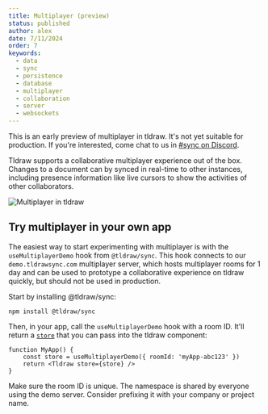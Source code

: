 ```yaml
---
title: Multiplayer (preview)
status: published
author: alex
date: 7/11/2024
order: 7
keywords:
  - data
  - sync
  - persistence
  - database
  - multiplayer
  - collaboration
  - server
  - websockets
---
```


<Callout icon="⚠️">

This is an early preview of multiplayer in tldraw. It's not yet suitable for production.
If you're interested, come chat to us in [#sync on Discord](https://discord.gg/TNqHbu5mHv).

</Callout>

Tldraw supports a collaborative multiplayer experience out of the box. Changes to a document can by
synced in real-time to other instances, including presence information like live cursors to show the
activities of other collaborators.

<div className="article__image" style={{ border: 'none' }}>
	<img
		alt="Multiplayer in tldraw"
		src="/images/multiplayer.gif"
		style={{
			// learn this one weird trick for transparent animated gifs. doctors hate her!!!
			mask: 'url(/images/multiplayer_mask.png) luminance center 100% / 100% no-repeat',
			WebkitMask: 'url(/images/multiplayer_mask.png) luminance center 100% / 100% no-repeat',
		}}
	/>
</div>

## Try multiplayer in your own app

The easiest way to start experimenting with multiplayer is with the `useMultiplayerDemo` hook from
`@tldraw/sync`. This hook connects to our `demo.tldrawsync.com` multiplayer server, which hosts
multiplayer rooms for 1 day and can be used to prototype a collaborative experience on tldraw quickly,
but should not be used in production.

Start by installing @tldraw/sync:

```
npm install @tldraw/sync
```

Then, in your app, call the `useMultiplayerDemo` hook with a room ID. It'll return a
[`store`](/docs/persistence#The-store-prop) that you can pass into the tldraw component:

```tsx
function MyApp() {
	const store = useMultiplayerDemo({ roomId: 'myApp-abc123' })
	return <Tldraw store={store} />
}
```

Make sure the room ID is unique. The namespace is shared by everyone using the demo server. Consider
prefixing it with your company or project name.
